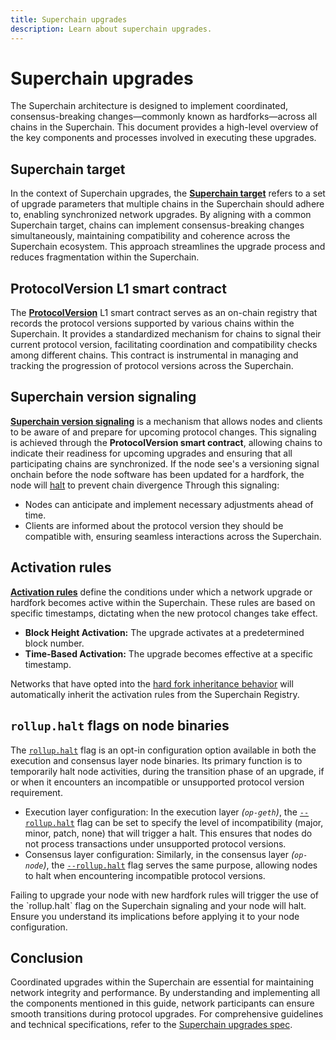 ```yaml
---
title: Superchain upgrades
description: Learn about superchain upgrades.
---
```


# Superchain upgrades

The Superchain architecture is designed to implement coordinated, consensus-breaking changes—commonly known as hardforks—across all chains in the Superchain. 
This document provides a high-level overview of the key components and processes involved in executing these upgrades.

## Superchain target

In the context of Superchain upgrades, the **[Superchain target](https://specs.optimism.io/protocol/superchain-upgrades.html?utm_source=op-docs&utm_medium=docs#superchain-target)** refers to a set of upgrade parameters that multiple chains in the Superchain should adhere to, enabling synchronized network upgrades. 
By aligning with a common Superchain target, chains can implement consensus-breaking changes simultaneously, maintaining compatibility and coherence across the Superchain ecosystem. 
This approach streamlines the upgrade process and reduces fragmentation within the Superchain.

## ProtocolVersion L1 smart contract

The **[ProtocolVersion](https://specs.optimism.io/protocol/superchain-upgrades.html?utm_source=op-docs&utm_medium=docs#protocolversions-l1-contract)** L1 smart contract serves as an on-chain registry that records the protocol versions supported by various chains within the Superchain. 
It provides a standardized mechanism for chains to signal their current protocol version, facilitating coordination and compatibility checks among different chains. 
This contract is instrumental in managing and tracking the progression of protocol versions across the Superchain.

## Superchain version signaling

**[Superchain version signaling](https://specs.optimism.io/protocol/superchain-upgrades.html?utm_source=op-docs&utm_medium=docs#superchain-version-signaling)** is a mechanism that allows nodes and clients to be aware of and prepare for upcoming protocol changes.
This signaling is achieved through the **ProtocolVersion smart contract**, allowing chains to indicate their readiness for upcoming upgrades and ensuring that all participating chains are synchronized. 
If the node see's a versioning signal onchain before the node software has been updated for a hardfork, the node will [halt](/superchain/superchain-upgrades#rolluphalt-flags-on-node-binaries) to prevent chain divergence
Through this signaling:
*   Nodes can anticipate and implement necessary adjustments ahead of time.
*   Clients are informed about the protocol version they should be compatible with, ensuring seamless interactions across the Superchain.

## Activation rules

**[Activation rules](https://specs.optimism.io/protocol/superchain-upgrades.html?utm_source=op-docs&utm_medium=docs#activation-rules)** define the conditions under which a network upgrade or hardfork becomes active within the Superchain. 
These rules are based on specific timestamps, dictating when the new protocol changes take effect. 

*   **Block Height Activation:** The upgrade activates at a predetermined block number.
*   **Time-Based Activation:** The upgrade becomes effective at a specific timestamp.

Networks that have opted into the [hard fork inheritance behavior](/superchain/superchain-registry#hard-fork-activation-inheritance-behavior) will automatically inherit the activation rules from the Superchain Registry.

## `rollup.halt` flags on node binaries

The [`rollup.halt`](/operators/node-operators/configuration/execution-config#rolluphalt) flag is an opt-in configuration option available in both the execution and consensus layer node binaries. 
Its primary function is to temporarily halt node activities, during the transition phase of an upgrade, if or when it encounters an incompatible or unsupported protocol version requirement.

*   Execution layer configuration: In the execution layer *(`op-geth`)*, the [`--rollup.halt`](/operators/node-operators/configuration/execution-config#rolluphalt) flag can be set to specify the level of incompatibility (major, minor, patch, none) that will trigger a halt. This ensures that nodes do not process transactions under unsupported protocol versions.
*   Consensus layer configuration: Similarly, in the consensus layer *(`op-node`)*, the [`--rollup.halt`](/operators/node-operators/configuration/consensus-config#rolluphalt) flag serves the same purpose, allowing nodes to halt when encountering incompatible protocol versions.

<Info>
Failing to upgrade your node with new hardfork rules will trigger the use of the `rollup.halt` flag on the Superchain signaling and your node will halt.
Ensure you understand its implications before applying it to your node configuration.
</Info>

## Conclusion

Coordinated upgrades within the Superchain are essential for maintaining network integrity and performance. 
By understanding and implementing all the components mentioned in this guide, network participants can ensure smooth transitions during protocol upgrades. 
For comprehensive guidelines and technical specifications, refer to the [Superchain upgrades spec](https://specs.optimism.io/protocol/superchain-upgrades.html?utm_source=op-docs&utm_medium=docs).
